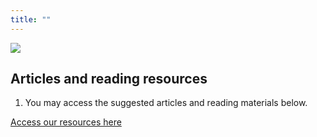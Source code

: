 ```yaml
---
title: ""
---
```


![](plot/ie-header.jpg){fig-align="center"}

::: {.callout-tip}
## Articles and reading resources

1. You may access the suggested articles and reading materials below.

<a href="https://drive.google.com/drive/folders/1Y0693m6FBnyY9hzGDhO-MFfbv7jd2HMO?usp=sharing" target="_blank" class="btn-slides">Access our resources here</a>
:::